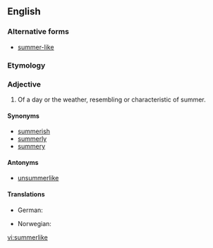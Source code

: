 ==English==

===Alternative forms===
* [[summer-like]]

===Etymology===
{{suffix|summer|like}}

===Adjective===
{{en-adj}}

# Of a day or the weather, resembling or characteristic of summer.

====Synonyms====
* [[summerish]]
* [[summerly]]
* [[summery]]

====Antonyms====
* [[unsummerlike]]

====Translations====
{{trans-top|of a day or the weather, resembling or characteristic of summer.}}
* German: {{t-|de|sommerlich}}
{{trans-mid}}
* Norwegian: {{t|nl|sommerlig}}
{{trans-bottom}}


[[vi:summerlike]]